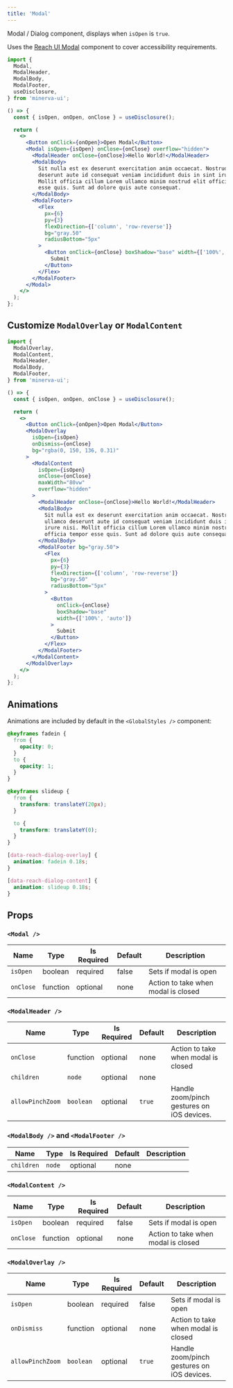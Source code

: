 ```yaml
---
title: 'Modal'
---
```


Modal / Dialog component, displays when `isOpen` is `true`.

Uses the [Reach UI Modal](https://reacttraining.com/reach-ui/dialog) component to cover accessibility requirements.

```js
import {
  Modal,
  ModalHeader,
  ModalBody,
  ModalFooter,
  useDisclosure,
} from 'minerva-ui';
```

```jsx live
() => {
  const { isOpen, onOpen, onClose } = useDisclosure();

  return (
    <>
      <Button onClick={onOpen}>Open Modal</Button>
      <Modal isOpen={isOpen} onClose={onClose} overflow="hidden">
        <ModalHeader onClose={onClose}>Hello World!</ModalHeader>
        <ModalBody>
          Sit nulla est ex deserunt exercitation anim occaecat. Nostrud ullamco
          deserunt aute id consequat veniam incididunt duis in sint irure nisi.
          Mollit officia cillum Lorem ullamco minim nostrud elit officia tempor
          esse quis. Sunt ad dolore quis aute consequat.
        </ModalBody>
        <ModalFooter>
          <Flex
            px={6}
            py={3}
            flexDirection={['column', 'row-reverse']}
            bg="gray.50"
            radiusBottom="5px"
          >
            <Button onClick={onClose} boxShadow="base" width={['100%', 'auto']}>
              Submit
            </Button>
          </Flex>
        </ModalFooter>
      </Modal>
    </>
  );
};
```

## Customize `ModalOverlay` or `ModalContent`

```js
import {
  ModalOverlay,
  ModalContent,
  ModalHeader,
  ModalBody,
  ModalFooter,
} from 'minerva-ui';
```

```jsx live
() => {
  const { isOpen, onOpen, onClose } = useDisclosure();

  return (
    <>
      <Button onClick={onOpen}>Open Modal</Button>
      <ModalOverlay
        isOpen={isOpen}
        onDismiss={onClose}
        bg="rgba(0, 150, 136, 0.31)"
      >
        <ModalContent
          isOpen={isOpen}
          onClose={onClose}
          maxWidth="80vw"
          overflow="hidden"
        >
          <ModalHeader onClose={onClose}>Hello World!</ModalHeader>
          <ModalBody>
            Sit nulla est ex deserunt exercitation anim occaecat. Nostrud
            ullamco deserunt aute id consequat veniam incididunt duis in sint
            irure nisi. Mollit officia cillum Lorem ullamco minim nostrud elit
            officia tempor esse quis. Sunt ad dolore quis aute consequat.
          </ModalBody>
          <ModalFooter bg="gray.50">
            <Flex
              px={6}
              py={3}
              flexDirection={['column', 'row-reverse']}
              bg="gray.50"
              radiusBottom="5px"
            >
              <Button
                onClick={onClose}
                boxShadow="base"
                width={['100%', 'auto']}
              >
                Submit
              </Button>
            </Flex>
          </ModalFooter>
        </ModalContent>
      </ModalOverlay>
    </>
  );
};
```

## Animations

Animations are included by default in the `<GlobalStyles />` component:

```css
@keyframes fadein {
  from {
    opacity: 0;
  }
  to {
    opacity: 1;
  }
}

@keyframes slideup {
  from {
    transform: translateY(20px);
  }

  to {
    transform: translateY(0);
  }
}

[data-reach-dialog-overlay] {
  animation: fadein 0.18s;
}

[data-reach-dialog-content] {
  animation: slideup 0.18s;
}
```

## Props

### `<Modal />`

| Name      | Type     | Is Required | Default | Description                         |
| --------- | -------- | ----------- | ------- | ----------------------------------- |
| `isOpen`  | boolean  | required    | false   | Sets if modal is open               |
| `onClose` | function | optional    | none    | Action to take when modal is closed |

### `<ModalHeader />`

| Name             | Type      | Is Required | Default | Description                                |
| ---------------- | --------- | ----------- | ------- | ------------------------------------------ |
| `onClose`        | function  | optional    | none    | Action to take when modal is closed        |
| `children`       | `node`    | optional    | none    |
| `allowPinchZoom` | `boolean` | optional    | `true`  | Handle zoom/pinch gestures on iOS devices. |

### `<ModalBody />` and `<ModalFooter />`

| Name       | Type   | Is Required | Default | Description |
| ---------- | ------ | ----------- | ------- | ----------- |
| `children` | `node` | optional    | none    |

### `<ModalContent />`

| Name      | Type     | Is Required | Default | Description                         |
| --------- | -------- | ----------- | ------- | ----------------------------------- |
| `isOpen`  | boolean  | required    | false   | Sets if modal is open               |
| `onClose` | function | optional    | none    | Action to take when modal is closed |

### `<ModalOverlay />`

| Name             | Type      | Is Required | Default | Description                                |
| ---------------- | --------- | ----------- | ------- | ------------------------------------------ |
| `isOpen`         | boolean   | required    | false   | Sets if modal is open                      |
| `onDismiss`      | function  | optional    | none    | Action to take when modal is closed        |
| `allowPinchZoom` | `boolean` | optional    | `true`  | Handle zoom/pinch gestures on iOS devices. |
